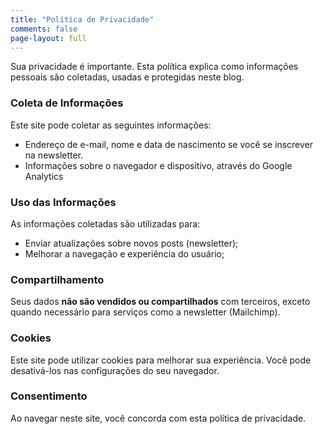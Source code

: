```yaml
---
title: "Política de Privacidade"
comments: false
page-layout: full
---
```


Sua privacidade é importante. Esta política explica como informações pessoais são coletadas, usadas e protegidas neste blog.

### Coleta de Informações

Este site pode coletar as seguintes informações:

- Endereço de e-mail, nome e data de nascimento se você se inscrever na newsletter.
- Informações sobre o navegador e dispositivo, através do Google Analytics

### Uso das Informações

As informações coletadas são utilizadas para:

- Enviar atualizações sobre novos posts (newsletter);
- Melhorar a navegação e experiência do usuário;

### Compartilhamento

Seus dados **não são vendidos ou compartilhados** com terceiros, exceto quando necessário para serviços como a newsletter (Mailchimp).

### Cookies

Este site pode utilizar cookies para melhorar sua experiência. Você pode desativá-los nas configurações do seu navegador.

### Consentimento

Ao navegar neste site, você concorda com esta política de privacidade.
